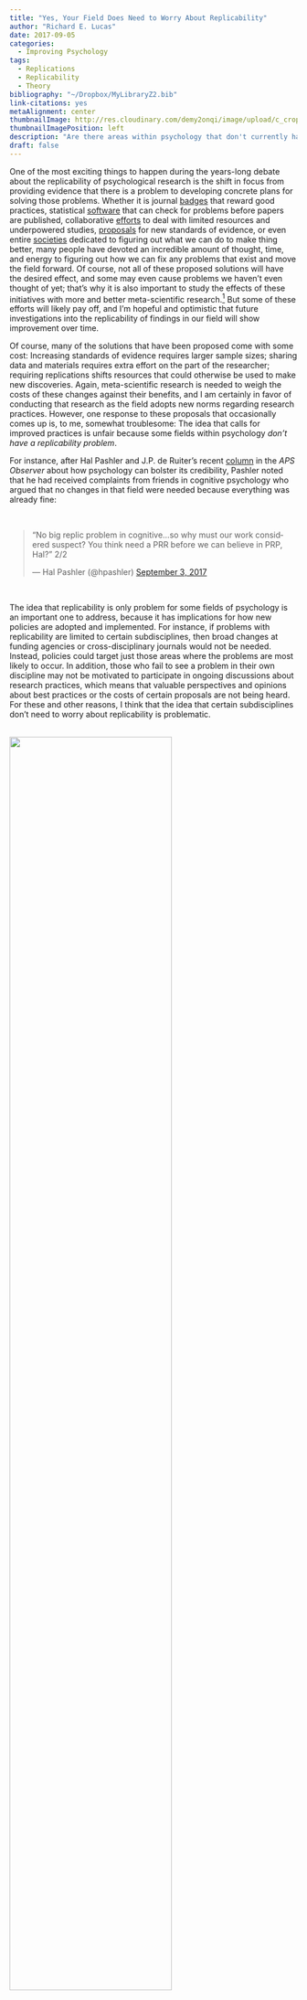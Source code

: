```yaml
---
title: "Yes, Your Field Does Need to Worry About Replicability"
author: "Richard E. Lucas"
date: 2017-09-05
categories: 
  - Improving Psychology
tags: 
  - Replications
  - Replicability
  - Theory
bibliography: "~/Dropbox/MyLibraryZ2.bib"
link-citations: yes
metaAlignment: center
thumbnailImage: http://res.cloudinary.com/demy2onqi/image/upload/c_crop,e_art:peacock,g_north_east,h_420,q_80,w_420,x_74/v1501173097/fight_j4trqx.jpg
thumbnailImagePosition: left
description: "Are there areas within psychology that don't currently have a problem with replicability? Should certain subdisciplines of psychology be exempt from new policies designed to improve the rigor, replicability, and reproducibility of psychological research? I argue that at the very least we don't know yet, but that the answer to both questions is likely to be 'no'."
draft: false
---
```


One of the most exciting things to happen during the years-long debate about the replicability of psychological research is the shift in focus from providing evidence that there is a problem to developing concrete plans for solving those problems. Whether it is journal [badges](http://journals.plos.org/plosbiology/article?id=10.1371/journal.pbio.1002456) that reward good practices, statistical [software](https://mbnuijten.com/statcheck/) that can check for problems before papers are published, collaborative [efforts](https://osf.io/view/studyswap/) to deal with limited resources and underpowered studies, [proposals](https://psyarxiv.com/mky9j/) for new standards of evidence, or even entire [societies](http://improvingpsych.org) dedicated to figuring out what we can do to make thing better, many people have devoted an incredible amount of thought, time, and energy to figuring out how we can fix any problems that exist and move the field forward. Of course, not all of these proposed solutions will have the desired effect, and some may even cause problems we haven't even thought of yet; that's why it is also important to study the effects of these initiatives with more and better meta-scientific research.[^ampps] But some of these efforts will likely pay off, and I'm hopeful and optimistic that future investigations into the replicability of findings in our field will show improvement over time. 

[^ampps]: If only there were a whole new [journal](https://www.psychologicalscience.org/publications/ampps) that could do just that!

Of course, many of the solutions that have been proposed come with some cost: Increasing standards of evidence requires larger sample sizes; sharing data and materials requires extra effort on the part of the researcher; requiring replications shifts resources that could otherwise be used to make new discoveries. Again, meta-scientific research is needed to weigh the costs of these changes against their benefits, and I am certainly in favor of conducting that research as the field adopts new norms regarding research practices. However, one response to these proposals that occasionally comes up is, to me, somewhat troublesome: The idea that calls for improved practices is unfair because some fields within psychology *don't have a replicability problem*. 

For instance, after Hal Pashler and J.P. de Ruiter's recent [column](https://www.psychologicalscience.org/observer/taking-responsibility-for-our-fields-reputation) in the *APS Observer* about how psychology can bolster its credibility, Pashler noted that he had received complaints from friends in cognitive psychology who argued that no changes in that field were needed because everything was already fine: 

<br>

<blockquote class="twitter-tweet" data-lang="en"><p lang="en" dir="ltr">“No big replic problem in cognitive…so why must our work considered suspect? You think need a PRR before we can believe in PRP, Hal?”  2/2</p>&mdash; Hal Pashler (@hpashler) <a href="https://twitter.com/hpashler/status/904358341492654080">September 3, 2017</a></blockquote>
<script async src="//platform.twitter.com/widgets.js" charset="utf-8"></script>

<br>

The idea that replicability is only problem for some fields of psychology is an important one to address, because it has implications for how new policies are adopted and implemented. For instance, if problems with replicability are limited to certain subdisciplines, then broad changes at funding agencies or cross-disciplinary journals would not be needed. Instead, policies could target just those areas where the problems are most likely to occur. In addition, those who fail to see a problem in their own discipline may not be motivated to participate in ongoing discussions about research practices, which means that valuable perspectives and opinions about best practices or the costs of certain proposals are not being heard. For these and other reasons, I think that the idea that certain subdisciplines don't need to worry about replicability is problematic. 

<br>
<div class="figure">
<img src="http://res.cloudinary.com/demy2onqi/image/upload/e_art:peacock,q_80/v1501173097/fight_j4trqx.jpg" style="width:75%; margin:auto;"/>
<p class="caption">"YOUR field's the problem, not mine!" Fight!</p>
</div>

Let me start by saying that I, too, work in an area that one could argue might be immune to the problems that have plagued some subdisciplines of psychology. I'm a personality psychologist, and we're known (and often criticized) for our [boring](http://www.sciencedirect.com/science/article/pii/S002210311600007X) descriptive studies, many of which use very large samples and are replicated over and over again. Just as an example, take a look at how many studies have simply examined test-retest correlations of personality traits over varying periods of time.[^1]

[^1]: When you wake up, come back again and I'll continue. 

But you'll never hear me say that personality doesn't have a replicability problem, and I think I'm pretty quick to challenge those of my colleagues who do.[^2] First of all, I'm a pretty superstitious guy, and I'd be really worried that simply saying those words out loud would cause a creepy Schimmackadook[^uli] to crawl out of my computer monitor with an oozing spreadsheet of my totally implausible p-values in its hand to prove that my career was built on p-hacked trips down the garden of forking paths.

[^2]: Cut it out [David](https://funderstorms.wordpress.com/2016/05/12/why-doesnt-personality-psychology-have-a-replication-crisis/)!

[^uli]: Mashup monster name used with permission...thanks for being a good sport, Uli!

But more importantly, the fact that personality psychologists do many things well doesn't protect us from some really basic tendencies that can lead to unreplicable research. That is why the editorial staff at the *Journal of Research in Personality* recently adopted a relatively stringent set of new [policies](http://www.sciencedirect.com/science/article/pii/S0092656617300211?via%3Dihub) designed to encourage continued improvements and even higher quality research. And at this stage in the history of psychology's attempts to address concerns about replicability, I'd be skeptical about any subdiscipline whose members simply assert that their area of research does not have a problem.

To be sure, I think that there is good reason to think that the *extent* of the problem may vary across disciplines. We already know from the [Reproducibility Project: Psychology](http://science.sciencemag.org/content/349/6251/aac4716) that at least for the sample of studies that was selected for this project, the replication rate was higher for cognitive psychology studies than for social psychology studies (though, it was still just 50% in the former). And there are some good reasons why we might expect this to be the case. One of the most plausible explanations for this difference that I have heard concerns the fact that cognitive studies more frequently use within-person designs, which at the very least help to address concerns about the very low power that plagues the field and can lead to unreplicable results. Other suggested explanations include the idea that cognitive psychology uses measures and paradigms that are more standardized and better established, which reduces flexibility and context sensitivity; that  cognitive psychology (unlike social psychology) is based on strong, established theories which lead to stronger and more plausible predictions; or the possibility that within-paper replications are more normative within cognitive psychology than in other disciplines.

But here's why I think these arguments are not convincing. First, we have no idea how replicable findings from cognitive psychology (or any other subdiscipline) really are. As people are quick to point out when criticizing the RP:P, the sample of studies selected for replication was not random, so we can't use the resulting numbers as estimates of *the* replication rate. This also means that any discipline-specific estimates, like the modest 50% replication rate for cognitive psychology, should not be seen as definitive. So any claims that a specific field is *free of* problems with replicability are simply assertions based on opinion.

In addition, many of those who defend the areas of psychology that clearly do have problems use the *exact same arguments* to dismiss the empirical evidence that problems with replicability exist in their field. For instance, many of the social psychologists whose studies have had the most trouble replicating in recent years were celebrated for being brilliant theorists when I was in graduate school. And many of the most strenuous modern defenses of social psychological studies that fail to replicate fall back on the strength of the theory that motivated them. Critics of social psychology will dismiss the idea that the theories were all that strong to begin with (and I'm inclined to agree), but the point is that insiders' assertion that the strength of their theories prevents problems with replication is not strong evidence for the health of a field. 

More importantly, I'm pretty convinced by @smaldino_natural_2016, who [argued](https://arxiv.org/pdf/1605.09511.pdf) that the incentive structure that we work under can pull for bad practices, unless we do something to deal specifically with those forces. From the abstract to their article: 

> Poor research design and data analysis encourage false-positive findings. Such poor methods persist despite perennial calls for improvement, suggesting that they result from something more than just misunderstanding. The persistence of poor methods results partly from incentives that favor them, leading to the natural selection of bad science. This dynamic requires no conscious strategizing---no deliberate cheating nor loafing---by scientists, only that publication is a principle factor for career advancement

If Smaldino and McElreath are right, then all it takes is for publication to be a factor for career advancement for false-positive findings to propagate. So perhaps it is easier, given the use of within-person designs, to conduct highly powered studies that follow very clearly from past research and theory in cognitive psychology than in other subdisciplines. But everyone---including cognitive psychologists---is working with limited resources, and there will always be pressure to do more with less. Someone who cranks out ten papers per year will be rewarded more heavily than someone who publishes three papers per year, regardless of discipline. And if skipping that extra replication study, or dropping that one participant who seemed to misunderstand the instructions, or transforming that one variable you didn't anticipate needing to transform gets you that extra paper (which gets your grant renewed, which allows you to continue to support your post doc who really needs a job, etc., etc.), then at least some of the people in your field are going to take these short cuts and produce research that does not replicate.  And this means that the selection pressures that Smaldino and McElreath are there, even when the possibility for careful, high-powered research exists. 

Not to mention the fact that one does not need to look that hard to find studies in cognitive psychology that certainly build on well-established theories and that use high-powered, within-person designs...but that then predict performance on these established task from a novel individual difference measure, a design feature that then eliminates the power advantage of using a within-person design. So the pressures that Smaldino and McElreath describe exist, even in fields where the *potential* for conservative advances and strong methods exist. 

## It Is Possible to Prove Me Wrong

My concern about using arguments like the strength of theory in a field (or even slightly better arguments like the normativeness of exact replications within a subdiscipline) as an explanation for why that field is immune to problems with replicability is that the argument itself is based on a subjective evaluation of the quality of work that is produced within that field relative to what is produced in others. I think it's pretty easy to see why an insider who makes such an argument might be biased. But my objection to this subjective argument doesn't mean that objective empirical evidence couldn't be used to make the same point. And honestly, I would love it if it were true that some other field was able to surmount the obstacles to doing good science, even if it was not my field that was the one serving as this shining example. Given the alternative of wallowing in pessimism about the extent to which the problems we face can be fixed, it would give me an incredible amount of hope if there was some subdiscipline within psychology (or even within science more broadly) that had already been able to overcome the strong incentives that pull for bad science. 

For instance, if the studies in a specific field like cognitive psychology work well because the hypotheses, design, and analysis follow so clearly from existing theory, then that field should be able to quickly and easily move almost entirely to a registered-report model with absolutely no impact on the rate of significant findings that that field produces. Meta-analyses should show little evidence of publication bias, and distributions of p-values should match what we would expect if adequately powered studies with little p-hacking were being conducted. Note that none of these suggestions requires a massive new Reproducibility Project to prove the strength of the field. If this empirical evidence existed, I would happily consider alternatives to the proposals for increased transparency and rigor in favor of modeling the rest of science on what these successful fields are already doing right.

Until that evidence exists (and maybe it already does; feel free to let me know in comments), I will certainly pay attention to fields where things appear to be at least a little bit better to identify features that I can adopt in my own research. But I will also rely on what I know about current incentive structures and will continue to promote broader policies that enhance rigor and can be empirically shown to increase replicability in all areas of psychology. 

